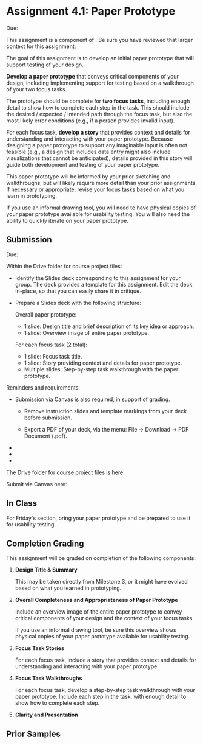 

# Assignment 4.1: Paper Prototype

<UnderDevelopment display={false} />

Due: <AssignmentDueDateTime assignmentKey={calendarData.assignments.assignment_4_1} />

This assignment is a component of <SiteLink linkKey={SiteLinks.milestone_4_top}/>.
Be sure you have reviewed that larger context for this assignment.

The goal of this assignment is to develop an initial paper prototype that will support testing of your design.

__Develop a paper prototype__ that conveys critical components of your design,
including implementing support for testing based on a walkthrough of your two focus tasks.

The prototype should be complete for __two focus tasks__,
including enough detail to show how to complete each step in the task.
This should include the desired / expected / intended path through the focus task,
but also the most likely error conditions (e.g., if a person provides invalid input).

For each focus task, __develop a story__ that provides context and details
for understanding and interacting with your paper prototype.
Because designing a paper prototype to support any imaginable input is often not feasible
(e.g., a design that includes data entry might also include visualizations that cannot be anticipated),
details provided in this story will guide both development and testing of your paper prototype.

This paper prototype will be informed by your prior sketching and walkthroughs,
but will likely require more detail than your prior assignments.
If necessary or appropriate, revise your focus tasks based on what you learn in prototyping.

<InformalDrawingTool />

If you use an informal drawing tool,
you will need to have physical copies of your paper prototype available for usability testing.
You will also need the ability to quickly iterate on your paper prototype.

## Submission

Due: <AssignmentDueDateTime assignmentKey={calendarData.assignments.assignment_4_1} />

Within the Drive folder for course project files:

- Identify the Slides deck corresponding to this assignment for your group.
  The deck provides a template for this assignment.
  Edit the deck in-place, so that you can easily share it in critique.

- Prepare a Slides deck with the following structure:

  Overall paper prototype:
    - 1 slide: Design title and brief description of its key idea or approach.
    - 1 slide: Overview image of entire paper prototype.

  For each focus task (2 total):
    - 1 slide: Focus task title.
    - 1 slide: Story providing context and details for paper prototype.
    - Multiple slides: Step-by-step task walkthrough with the paper prototype.

Reminders and requirements:

- Submission via Canvas is also required, in support of grading.
  - Remove instruction slides and template markings from your deck before submission.

  - Export a PDF of your deck, via the menu: File -> Download -> PDF Document (.pdf).

- <GroupAssignment />
- <ClarityAndPresentationReference />
- <ParticipantAnonymity />

The Drive folder for course project files is here:

<CourseDataLink linkKey={courseData.linkDriveProjectFiles} outerComponent="p"/>

Submit via Canvas here:

<AssignmentSubmitCanvasLink assignmentKey={calendarData.assignments.assignment_4_1} />

## In Class

For Friday's section, bring your paper prototype and be prepared to use it for usability testing.

## Completion Grading

This assignment will be graded on completion of the following components:

1. __Design Title & Summary__

   This may be taken directly from Milestone 3,
   or it might have evolved based on what you learned in prototyping.

2. __Overall Completeness and Appropriateness of Paper Prototype__

   Include an overview image of the entire paper prototype
   to convey critical components of your design and the context of your focus tasks.

   If you use an informal drawing tool,
   be sure this overview shows physical copies of your paper prototype available for usability testing.

3. __Focus Task Stories__

   For each focus task,
   include a story that provides context and details for understanding and interacting with your paper prototype.

4. __Focus Task Walkthroughs__

   For each focus task, develop a step-by-step task walkthrough with your paper prototype.
   Include each step in the task, with enough detail to show how to complete each step.

5. __Clarity and Presentation__

## Prior Samples

<PriorSamplesWarning />

<ProjectMilestoneSamples milestone='assignment3a' />

